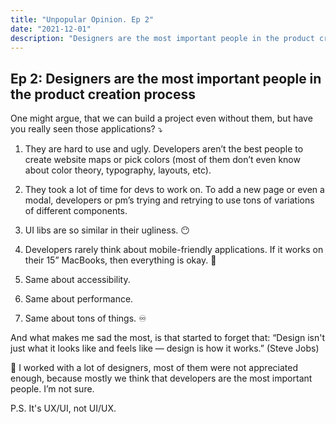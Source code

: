 ```yaml
---
title: "Unpopular Opinion. Ep 2"
date: "2021-12-01"
description: "Designers are the most important people in the product creation process"
---
```


## Ep 2: Designers are the most important people in the product creation process

One might argue, that we can build a project even without them, but have you really seen those applications? ⤵️

1. They are hard to use and ugly. Developers aren’t the best people to create website maps or pick colors (most of them don’t even know about color theory, typography, layouts, etc).

2. They took a lot of time for devs to work on. To add a new page or even a modal, developers or pm’s trying and retrying to use tons of variations of different components.

3. UI libs are so similar in their ugliness. 😶

4. Developers rarely think about mobile-friendly applications. If it works on their 15” MacBooks, then everything is okay. 🤢

5. Same about accessibility.

6. Same about performance.

7. Same about tons of things. ♾

And what makes me sad the most, is that started to forget that: “Design isn't just what it looks like and feels like — design is how it works.” (Steve Jobs)

🤔 I worked with a lot of designers, most of them were not appreciated enough, because mostly we think that developers are the most important people. I’m not sure.

P.S. It's UX/UI, not UI/UX.

